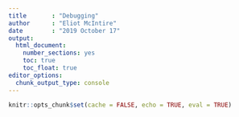 ```yaml
---
title       : "Debugging"
author      : "Eliot McIntire"
date        : "2019 October 17"
output: 
  html_document: 
    number_sections: yes
    toc: true
    toc_float: true
editor_options: 
  chunk_output_type: console
---
```


```r
knitr::opts_chunk$set(cache = FALSE, echo = TRUE, eval = TRUE)
```

<!--
  this is a dummy file that will be replaced with a link to the Debugging vignette when site rebuilt
  see `replacementList` defined in `asis.R`
-->
